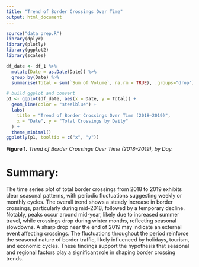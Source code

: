 ```yaml
---
title: "Trend of Border Crossings Over Time"
output: html_document
---
```

```r
source("data_prep.R")
library(dplyr)
library(plotly)
library(ggplot2)
library(scales)
```

```r
df_date <- df_1 %>%
  mutate(Date = as.Date(Date)) %>%
  group_by(Date) %>%
  summarise(Total = sum(`Sum of Volume`, na.rm = TRUE), .groups="drop")

# build ggplot and convert
p1 <- ggplot(df_date, aes(x = Date, y = Total)) +
  geom_line(color = "steelblue") +
  labs(
    title = "Trend of Border Crossings Over Time (2018–2019)",
    x = "Date", y = "Total Crossings by Daily"
  ) +
  theme_minimal()
ggplotly(p1, tooltip = c("x", "y"))

```
**Figure 1.** _Trend of Border Crossings Over Time (2018–2019), by Day._ 

# Summary:
The time series plot of total border crossings from 2018 to 2019 exhibits clear seasonal patterns, with periodic fluctuations suggesting weekly or monthly cycles. The overall trend shows a steady increase in border crossings, particularly during mid-2018, followed by a temporary decline. Notably, peaks occur around mid-year, likely due to increased summer travel, while crossings drop during winter months, reflecting seasonal slowdowns. A sharp drop near the end of 2019 may indicate an external event affecting crossings. The fluctuations throughout the period reinforce the seasonal nature of border traffic, likely influenced by holidays, tourism, and economic cycles. These findings support the hypothesis that seasonal and regional factors play a significant role in shaping border crossing trends.
